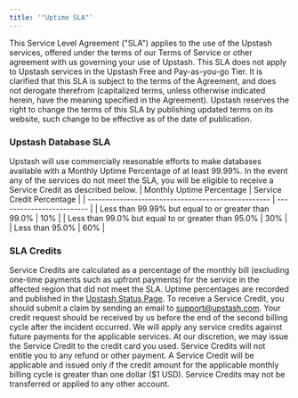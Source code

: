 ```yaml
---
title: '"Uptime SLA"'
---
```

This Service Level Agreement ("SLA") applies to the use of the Upstash services,
offered under the terms of our Terms of Service or other agreement with us
governing your use of Upstash. This SLA does not apply to Upstash services in
the Upstash Free and Pay-as-you-go Tier. It is clarified that this SLA is subject to the terms of
the Agreement, and does not derogate therefrom (capitalized terms, unless
otherwise indicated herein, have the meaning specified in the Agreement).
Upstash reserves the right to change the terms of this SLA by publishing updated
terms on its website, such change to be effective as of the date of publication.
### Upstash Database SLA
Upstash will use commercially reasonable efforts to make
databases available with a Monthly Uptime Percentage of at least 99.99%.
In the event any of the services do not meet the SLA, you will be eligible to
receive a Service Credit as described below.
| Monthly Uptime Percentage                           | Service Credit Percentage |
| --------------------------------------------------- | ------------------------- |
| Less than 99.99% but equal to or greater than 99.0% | 10%                       |
| Less than 99.0% but equal to or greater than 95.0%  | 30%                       |
| Less than 95.0%                                     | 60%                       |
### SLA Credits
Service Credits are calculated as a percentage of the monthly bill (excluding
one-time payments such as upfront payments) for the service in the affected
region that did not meet the SLA.
Uptime percentages are recorded and published in the
[Upstash Status Page](https://status.upstash.com).
To receive a Service Credit, you should submit a claim by sending an email to
[support@upstash.com](mailto:support@upstash.com). Your credit request should be
received by us before the end of the second billing cycle after the incident
occurred.
We will apply any service credits against future payments for the applicable
services. At our discretion, we may issue the Service Credit to the credit card
you used. Service Credits will not entitle you to any refund or other payment. A
Service Credit will be applicable and issued only if the credit amount for the
applicable monthly billing cycle is greater than one dollar ($1 USD). Service
Credits may not be transferred or applied to any other account.